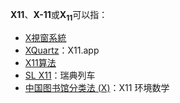 {{DisambigNav|X|11}}

'''X11'''、'''X-11'''或'''X<sub>11</sub>'''可以指：

* [[X視窗系統|X視窗系統]]
* [[XQuartz|XQuartz]]：X11.app
* [[X11算法|X11算法]]
* [[SL_X11|SL X11]]：瑞典列车
* [[中国图书馆分类法_(X)|中国图书馆分类法 (X)]]：X11 环境数学

{{消歧义}}